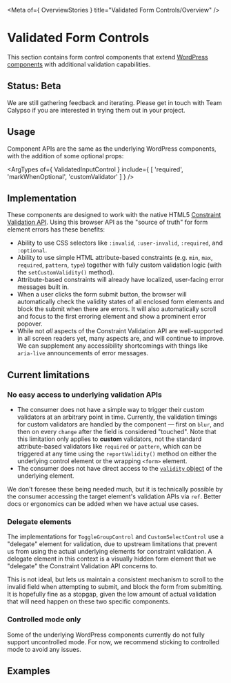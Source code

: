 
<Meta of={ OverviewStories } title="Validated Form Controls/Overview" />

# Validated Form Controls

This section contains form control components that extend [WordPress components](https://wordpress.github.io/gutenberg/) with additional validation capabilities.

## Status: Beta

We are still gathering feedback and iterating. Please get in touch with Team Calypso if you are interested in trying them out in your project.

## Usage

Component APIs are the same as the underlying WordPress components, with the addition of some optional props:

<ArgTypes of={ ValidatedInputControl } include={ [ 'required', 'markWhenOptional', 'customValidator' ] } />

## Implementation

These components are designed to work with the native HTML5 [Constraint Validation API](https://developer.mozilla.org/en-US/docs/Web/API/Constraint_validation). Using this browser API as the "source of truth" for form element errors has these benefits:

- Ability to use CSS selectors like `:invalid`, `:user-invalid`, `:required`, and `:optional`.
- Ability to use simple HTML attribute-based constraints (e.g. `min`, `max`, `required`, `pattern`, `type`) together with fully custom validation logic (with the `setCustomValidity()` method).
- Attribute-based constraints will already have localized, user-facing error messages built in.
- When a user clicks the form submit button, the browser will automatically check the validity states of all enclosed form elements and block the submit when there are errors. It will also automatically scroll and focus to the first erroring element and show a prominent error popover.
- While not _all_ aspects of the Constraint Validation API are well-supported in all screen readers yet, many aspects are, and will continue to improve. We can supplement any accessibility shortcomings with things like `aria-live` announcements of error messages.

## Current limitations

### No easy access to underlying validation APIs

- The consumer does not have a simple way to trigger their custom validators at an arbitrary point in time. Currently, the validation timings for custom validators are handled by the component — first on `blur`, and then on every `change` after the field is considered "touched". Note that this limitation only applies to **custom** validators, not the standard attribute-based validators like `required` or `pattern`, which can be triggered at any time using the `reportValidity()` method on either the underlying control element or the wrapping `<form>` element.
- The consumer does not have direct access to the [`validity` object](https://developer.mozilla.org/en-US/docs/Web/API/ValidityState) of the underlying element.

We don't foresee these being needed much, but it is technically possible by the consumer accessing the target element's validation APIs via `ref`. Better docs or ergonomics can be added when we have actual use cases.

### Delegate elements

The implementations for `ToggleGroupControl` and `CustomSelectControl` use a "delegate" element for validation, due to upstream limitations that prevent us from using the actual underlying elements for constraint validation. A delegate element in this context is a visually hidden form element that we "delegate" the Constraint Validation API concerns to.

This is not ideal, but lets us maintain a consistent mechanism to scroll to the invalid field when attempting to submit, and block the form from submitting. It is hopefully fine as a stopgap, given the low amount of actual validation that will need happen on these two specific components.

### Controlled mode only

Some of the underlying WordPress components currently do not fully support uncontrolled mode. For now, we recommend sticking to controlled mode to avoid any issues.

## Examples

<Stories />